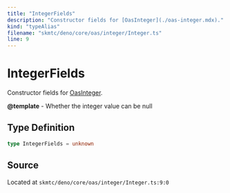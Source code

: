 ```yaml
---
title: "IntegerFields"
description: "Constructor fields for [OasInteger](./oas-integer.mdx)."
kind: "typeAlias"
filename: "skmtc/deno/core/oas/integer/Integer.ts"
line: 9
---
```


# IntegerFields

Constructor fields for [OasInteger](./oas-integer.mdx).


**@template** - Whether the integer value can be null

## Type Definition

```typescript
type IntegerFields = unknown
```

## Source

Located at `skmtc/deno/core/oas/integer/Integer.ts:9:0`
